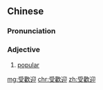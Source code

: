 {{also|受欢迎}}
==Chinese==
{{zh-forms|s=受欢迎|type=12}}

===Pronunciation===
{{zh-pron
|m=shòuhuānyíng
|c=sau6 fun1 jing4
|cat=a
}}

===Adjective===
{{zh-adj}}

# [[popular]]

[[mg:受歡迎]]
[[chr:受歡迎]]
[[zh:受歡迎]]
